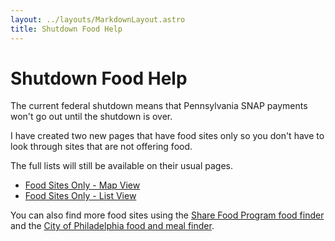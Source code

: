 ```yaml
---
layout: ../layouts/MarkdownLayout.astro
title: Shutdown Food Help
---
```


# Shutdown Food Help

The current federal shutdown means that Pennsylvania SNAP payments won't go out until the shutdown is over.

I have created two new pages that have food sites only so you don't have to look through sites that are not offering food.

The full lists will still be available on their usual pages.

- [Food Sites Only - Map View](/food-map-view/)
- [Food Sites Only - List View](/food-list-view/)

You can also find more food sites using the [Share Food Program food finder](https://www.sharefoodprogram.org/find-food/) and the [City of Philadelphia food and meal finder](https://www.phila.gov/food/).
